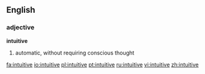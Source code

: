 ==English==
===adjective===
'''intuitive'''

#automatic, without requiring conscious thought

[[fa:intuitive]]
[[io:intuitive]]
[[pl:intuitive]]
[[pt:intuitive]]
[[ru:intuitive]]
[[vi:intuitive]]
[[zh:intuitive]]